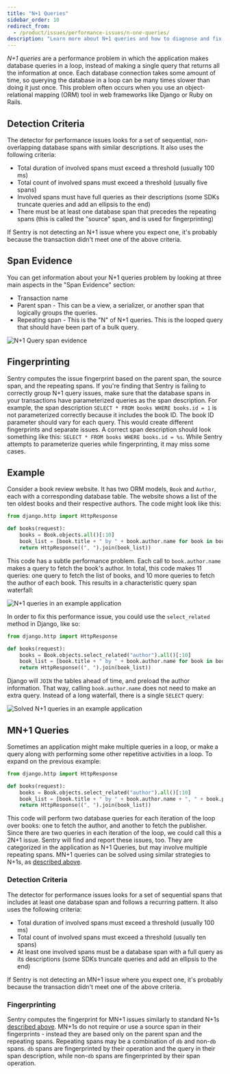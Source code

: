 ```yaml
---
title: "N+1 Queries"
sidebar_order: 10
redirect_from:
  - /product/issues/performance-issues/n-one-queries/
description: "Learn more about N+1 queries and how to diagnose and fix them."
---
```


_N+1 queries_ are a performance problem in which the application makes database queries in a loop, instead of making a single query that returns all the information at once. Each database connection takes some amount of time, so querying the database in a loop can be many times slower than doing it just once. This problem often occurs when you use an object-relational mapping (ORM) tool in web frameworks like Django or Ruby on Rails.

## Detection Criteria

The detector for performance issues looks for a set of sequential, non-overlapping database spans with similar descriptions. It also uses the following criteria:

- Total duration of involved spans must exceed a threshold (usually 100 ms)
- Total count of involved spans must exceed a threshold (usually five spans)
- Involved spans must have full queries as their descriptions (some SDKs truncate queries and add an ellipsis to the end)
- There must be at least one database span that precedes the repeating spans (this is called the "source" span, and is used for fingerprinting)

If Sentry is not detecting an N+1 issue where you expect one, it's probably because the transaction didn't meet one of the above criteria.

## Span Evidence

You can get information about your N+1 queries problem by looking at three main aspects in the "Span Evidence" section:

- Transaction name
- Parent span - This can be a view, a serializer, or another span that logically groups the queries.
- Repeating span - This is the "N" of N+1 queries. This is the looped query that should have been part of a bulk query.

![N+1 Query span evidence](n-plus-one-span-evidence.png)

## Fingerprinting

Sentry computes the issue fingerprint based on the parent span, the source span, and the repeating spans. If you're finding that Sentry is failing to correctly group N+1 query issues, make sure that the database spans in your transactions have parameterized queries as the span description. For example, the span description `SELECT * FROM books WHERE books.id = 1` is not parameterized correctly because it includes the book ID. The book ID parameter should vary for each query. This would create different fingerprints and separate issues. A correct span description should look something like this: `SELECT * FROM books WHERE books.id = %s`. While Sentry attempts to parameterize queries while fingerprinting, it may miss some cases.

## Example

Consider a book review website. It has two ORM models, `Book` and `Author`, each with a corresponding database table. The website shows a list of the ten oldest books and their respective authors. The code might look like this:

```python
from django.http import HttpResponse

def books(request):
    books = Book.objects.all()[:10]
    book_list = [book.title + " by " + book.author.name for book in books]
    return HttpResponse((", ").join(book_list))
```

This code has a subtle performance problem. Each call to `book.author.name` makes a query to fetch the book's author. In total, this code makes 11 queries: one query to fetch the list of books, and 10 more queries to fetch the author of each book. This results in a characteristic query span waterfall:

![N+1 queries in an example application](n-plus-one-queries-before.png)

In order to fix this performance issue, you could use the `select_related` method in Django, like so:

```python
from django.http import HttpResponse

def books(request):
    books = Book.objects.select_related("author").all()[:10]
    book_list = [book.title + " by " + book.author.name for book in books]
    return HttpResponse((", ").join(book_list))
```

Django will `JOIN` the tables ahead of time, and preload the author information. That way, calling `book.author.name` does not need to make an extra query. Instead of a long waterfall, there is a single `SELECT` query:

![Solved N+1 queries in an example application](n-plus-one-queries-after.png)

## MN+1 Queries

<Include name="early-adopter-note.mdx" />

Sometimes an application might make multiple queries in a loop, or make a query along with performing some other repetitive activities in a loop. To expand on the previous example:

```python
from django.http import HttpResponse

def books(request):
    books = Book.objects.select_related("author").all()[:10]
    book_list = [book.title + " by " + book.author.name + ", " + book.publisher.name for book in books]
    return HttpResponse((", ").join(book_list))
```

This code will perform two database queries for each iteration of the loop over books: one to fetch the author, and another to fetch the publisher. Since there are two queries in each iteration of the loop, we could call this a 2N+1 issue. Sentry will find and report these issues, too. They are categorized in the application as N+1 Queries, but may involve multiple repeating spans. MN+1 queries can be solved using similar strategies to N+1s, as [described above](#example).

### Detection Criteria

The detector for performance issues looks for a set of sequential spans that includes at least one database span and follows a recurring pattern. It also uses the following criteria:

- Total duration of involved spans must exceed a threshold (usually 100 ms)
- Total count of involved spans must exceed a threshold (usually ten spans)
- At least one involved spans must be a database span with a full query as its descriptions (some SDKs truncate queries and add an ellipsis to the end)

If Sentry is not detecting an MN+1 issue where you expect one, it's probably because the transaction didn't meet one of the above criteria.

### Fingerprinting

Sentry computes the fingerprint for MN+1 issues similarly to standard N+1s [described above](#fingerprinting). MN+1s do not require or use a source span in their fingerprints - instead they are based only on the parent span and the repeating spans. Repeating spans may be a combination of `db` and non-`db` spans. `db` spans are fingerprinted by their operation and the query in their span description, while non-`db` spans are fingerprinted by their span operation.
